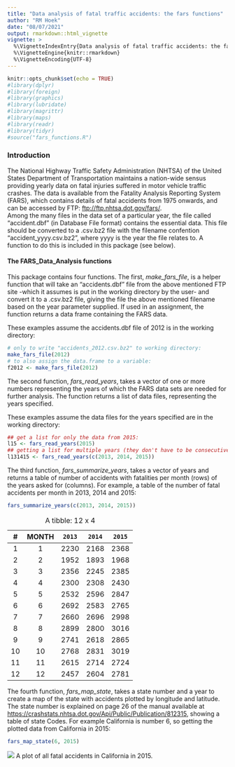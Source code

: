 ```yaml
---
title: "Data analysis of fatal traffic accidents: the fars functions"
author: "RM Hoek"
date: "08/07/2021"
output: rmarkdown::html_vignette
vignette: >
  %\VignetteIndexEntry{Data analysis of fatal traffic accidents: the fars functions}
  %\VignetteEngine{knitr::rmarkdown}
  %\VignetteEncoding{UTF-8}
---
```


```r
knitr::opts_chunk$set(echo = TRUE)
#library(dplyr)
#library(foreign)
#library(graphics)
#library(lubridate)
#library(magrittr)
#library(maps)
#library(readr)
#library(tidyr)
#source("fars_functions.R")
```

### Introduction

The National Highway Traffic Safety Administration (NHTSA) of the United States Department of Transportation maintains a nation-wide sensus providing yearly data on fatal injuries suffered in motor vehicle traffic crashes. The data is available from the Fatality Analysis Reporting System (FARS), which contains details of fatal accidents from 1975 onwards, and can be accessed by FTP: <ftp://ftp.nhtsa.dot.gov/fars/>.  
  Among the many files in the data set of a particular year, the file called "accident.dbf" (in Database File format) contains the essential data. This file should be converted to a .csv.bz2 file with the filename confention "accident_yyyy.csv.bz2", where yyyy is the year the file relates to. A function to do this is included in this package (see below).

#### The FARS_Data_Analysis functions

This package contains four functions. The first, *make_fars_file*,  is a helper function that will take an "accidents.dbf" file from the above mentioned FTP site -which it assumes is put in the working directory by the user- and convert it to a .csv.bz2 file, giving the file the above mentioned filename based on the year parameter supplied. If used in an assignment, the function returns a data frame containing the FARS data.

These examples assume the accidents.dbf file of 2012 is in the working directory:
```r
# only to write "accidents_2012.csv.bz2" to working directory:
make_fars_file(2012)
# to also assign the data.frame to a variable:
f2012 <- make_fars_file(2012)
```


The second function, *fars_read_years*, takes a vector of one or more numbers representing the years of which the FARS data sets are needed for further analysis. The function returns a list of data files, representing the years specified.

These examples assume the data files for the years specified are in the working directory:
```r
## get a list for only the data from 2015:
l15 <- fars_read_years(2015)
## getting a list for multiple years (they don't have to be consecutive):
l131415 <- fars_read_years(c(2013, 2014, 2015))
```


The third function, *fars_summarize_years*, takes a vector of years and returns a table of number of accidents with fatalities per month (rows) of the years asked for (columns).
For example, a table of the number of fatal accidents per month in 2013, 2014 and 2015:
```r
fars_summarize_years(c(2013, 2014, 2015))
```

:A tibble: 12 x 4

| # | MONTH | `2013` | `2014` | `2015` |
|:-:|:-----:|:------:|:------:|:------:|
| 1 |   1   |  2230  |  2168  |  2368  |
| 2 |   2   |  1952  |  1893  |  1968  |
| 3 |   3   |  2356  |  2245  |  2385  |
| 4 |   4   |  2300  |  2308  |  2430  |
| 5 |   5   |  2532  |  2596  |  2847  |
| 6 |   6   |  2692  |  2583  |  2765  |
| 7 |   7   |  2660  |  2696  |  2998  |
| 8 |   8   |  2899  |  2800  |  3016  |
| 9 |   9   |  2741  |  2618  |  2865  |
|10 |  10   |  2768  |  2831  |  3019  |
|11 |  11   |  2615  |  2714  |  2724  |
|12 |  12   |  2457  |  2604  |  2781  |

The fourth function, *fars_map_state*, takes a state number and a year to create a map of the state with accidents plotted by longitude and latitude. The state number is explained on page 26 of the manual available at <https://crashstats.nhtsa.dot.gov/Api/Public/Publication/812315>, showing a table of state Codes. For example California is number 6, so getting the plotted data from California in 2015:
```r
fars_map_state(6, 2015)
```

![](CA2015.png)
A plot of all fatal accidents in California in 2015.
